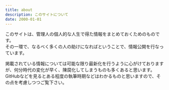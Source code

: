 ```yaml
---
title: about
description: このサイトについて
date: 2000-01-01
---
```


このサイトは、管理人の個人的な人生で得た情報をまとめておくためのものです。  
その一環で、なるべく多くの人の助けになればということで、情報公開を行なっています。

掲載されている情報については可能な限り最新化を行うように心がけておりますが、何分時代の変化が早く、陳腐化してしまうものも多くあると思います。GitHubなどを見るとある程度の執筆時期などはわかるものと思いますので、その点を考慮しつつご覧下さい。
